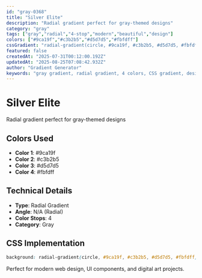 ```yaml
---
id: "gray-0368"
title: "Silver Elite"
description: "Radial gradient perfect for gray-themed designs"
category: "gray"
tags: ["gray","radial","4-stop","modern","beautiful","design"]
colors: ["#9ca19f","#c3b2b5","#d5d7d5","#fbfdff"]
cssGradient: "radial-gradient(circle, #9ca19f, #c3b2b5, #d5d7d5, #fbfdff)"
featured: false
createdAt: "2025-07-31T00:12:00.192Z"
updatedAt: "2025-08-25T07:08:42.932Z"
author: "Gradient Generator"
keywords: "gray gradient, radial gradient, 4 colors, CSS gradient, design, #9ca19f, #c3b2b5, #d5d7d5, #fbfdff"
---
```


# Silver Elite

Radial gradient perfect for gray-themed designs

## Colors Used
- **Color 1**: #9ca19f
- **Color 2**: #c3b2b5
- **Color 3**: #d5d7d5
- **Color 4**: #fbfdff

## Technical Details
- **Type**: Radial Gradient
- **Angle**: N/A (Radial)
- **Color Stops**: 4
- **Category**: Gray

## CSS Implementation
```css
background: radial-gradient(circle, #9ca19f, #c3b2b5, #d5d7d5, #fbfdff);
```

Perfect for modern web design, UI components, and digital art projects.
